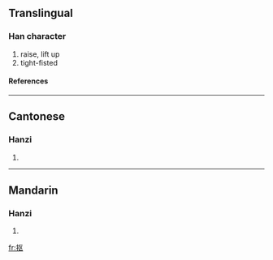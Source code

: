 {{see|摳}}

==Translingual==
===Han character===
{{Han char|rn=64|rad=手|as=04|sn=7|four=|canj=手尸大 (QSK)}}
# raise, lift up
# tight-fisted
====References====
{{Han ref|kx=0422.121|hdz=31834.080|uh=62A0|ud=25248}}
----
==Cantonese==
===Hanzi===
{{yue-hanzi|jyut=|y=kau1}}
# {{defn|Cantonese}}
----
==Mandarin==
===Hanzi===
{{cmn-hanzi|tra=摳|pin=[[kōu]] ([[kou1]]), [[lūn]] ([[lun1]])|wg=k'ou<sup>1</sup>, lun<sup>1</sup>}}
# {{defn|Mandarin}}

[[fr:抠]]
